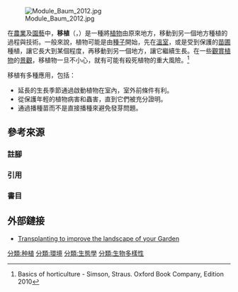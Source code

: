 {{Otheruses|移植|subject=植物種植中的移植|other=其他意義}}

[[File:Module_Baum_2012.jpg|thumb]]

在[[農業|農業]]及[[園藝|園藝]]中，'''移植'''（{{lang-en|Transplanting}}，{{lang|en|Replanting}}）是一種將[[植物|植物]]由原來地方，移動到另一個地方種植的過程與技術。一般來說，植物可能是由[[種子|種子]]開始，先在[[溫室|溫室]]，或是受到保護的[[苗圃|苗圃]]種植，讓它長大到某個程度，再移動到另一個地方，讓它繼續生長。在一些[[觀賞植物|觀賞植物]]的[[景觀|景觀]]，移植物一旦不小心，就有可能有殺死植物的重大風險。<ref>Basics of horticulture - Simson, Straus. Oxford Book Company, Edition 2010</ref> 

移植有多種應用，包括：
*延長的生長季節通過啟動植物在室內，室外前條件有利。
*從保護年輕的植物病害和蟲害，直到它們被充分證明。
*通過播種苗而不是直接播種來避免發芽問題。

== 參考來源 ==
=== 註腳 ===
{{noteFoot}}
=== 引用 ===
{{reflist|2}}

===書目===

== 外部鏈接 ==
* [https://web.archive.org/web/20160505202200/http://www.keengrower.com/2007/06/14/transplanting_to_improve_the_landscape_of_your_garden/ Transplanting to improve the landscape of your Garden]

{{Agri-stub}}
{{植物疾病}}

[[分類:种植|分類:种植]]
[[分類:環境|分類:環境]]
[[分類:生態學|分類:生態學]]
[[分類:生物多樣性|分類:生物多樣性]]